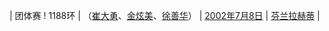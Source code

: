 | 团体赛
! 1188环
| {{KOR}}（[[崔大勇]]、[[金炫美]]、[[徐善华]]）
| [[2002年]][[7月8日]]
| [[芬兰]][[拉赫蒂]]
| {{ed|青年女子10米气步枪团体赛世界纪录}}
<noinclude>[[Category:青年女子射击世界纪录导航模板|{{PAGENAME}}]]</noinclude>